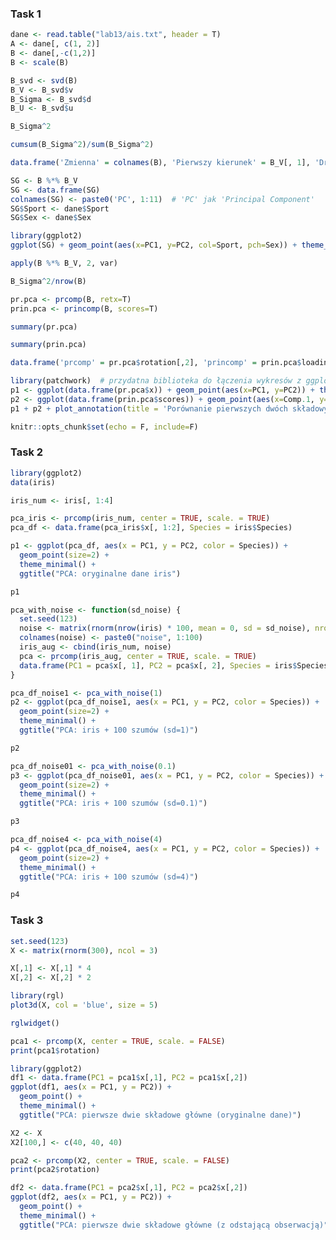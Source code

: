 ### Task 1

```r
dane <- read.table("lab13/ais.txt", header = T)
A <- dane[, c(1, 2)]
B <- dane[,-c(1,2)]
B <- scale(B)
```
```r
B_svd <- svd(B)
B_V <- B_svd$v
B_Sigma <- B_svd$d
B_U <- B_svd$u
```
```r
B_Sigma^2
```
```r
cumsum(B_Sigma^2)/sum(B_Sigma^2)
```
```r
data.frame('Zmienna' = colnames(B), 'Pierwszy kierunek' = B_V[, 1], 'Drugi kierunek' = B_V[,2])
```
```r
SG <- B %*% B_V
SG <- data.frame(SG)
colnames(SG) <- paste0('PC', 1:11)  # 'PC' jak 'Principal Component'
SG$Sport <- dane$Sport
SG$Sex <- dane$Sex
```
```r
library(ggplot2)
ggplot(SG) + geom_point(aes(x=PC1, y=PC2, col=Sport, pch=Sex)) + theme_minimal()
```
```r
apply(B %*% B_V, 2, var)
```
```r
B_Sigma^2/nrow(B)
```
```r
pr.pca <- prcomp(B, retx=T)  
prin.pca <- princomp(B, scores=T) 
```
```r
summary(pr.pca)
```
```r
summary(prin.pca)
```
```r
data.frame('prcomp' = pr.pca$rotation[,2], 'princomp' = prin.pca$loadings[,2])
```
```r
library(patchwork)  # przydatna biblioteka do łączenia wykresów z ggplot2
p1 <- ggplot(data.frame(pr.pca$x)) + geom_point(aes(x=PC1, y=PC2)) + theme_minimal() + ggtitle('', subtitle='Otrzymane funkcją prcomp')
p2 <- ggplot(data.frame(prin.pca$scores)) + geom_point(aes(x=Comp.1, y=Comp.2)) + theme_minimal() + ggtitle('', subtitle='Otrzymane funkcją princomp')
p1 + p2 + plot_annotation(title = 'Porównanie pierwszych dwóch składowych głównych')
```
```r
knitr::opts_chunk$set(echo = F, include=F)
```

### Task 2

```r
library(ggplot2)
data(iris)

iris_num <- iris[, 1:4]

pca_iris <- prcomp(iris_num, center = TRUE, scale. = TRUE)
pca_df <- data.frame(pca_iris$x[, 1:2], Species = iris$Species)
```

```r
p1 <- ggplot(pca_df, aes(x = PC1, y = PC2, color = Species)) +
  geom_point(size=2) +
  theme_minimal() +
  ggtitle("PCA: oryginalne dane iris")

p1
```

```r
pca_with_noise <- function(sd_noise) {
  set.seed(123)
  noise <- matrix(rnorm(nrow(iris) * 100, mean = 0, sd = sd_noise), nrow = nrow(iris))
  colnames(noise) <- paste0("noise", 1:100)
  iris_aug <- cbind(iris_num, noise)
  pca <- prcomp(iris_aug, center = TRUE, scale. = TRUE)
  data.frame(PC1 = pca$x[, 1], PC2 = pca$x[, 2], Species = iris$Species)
}
```

```r
pca_df_noise1 <- pca_with_noise(1)
p2 <- ggplot(pca_df_noise1, aes(x = PC1, y = PC2, color = Species)) +
  geom_point(size=2) +
  theme_minimal() +
  ggtitle("PCA: iris + 100 szumów (sd=1)")

p2
```
```r
pca_df_noise01 <- pca_with_noise(0.1)
p3 <- ggplot(pca_df_noise01, aes(x = PC1, y = PC2, color = Species)) +
  geom_point(size=2) +
  theme_minimal() +
  ggtitle("PCA: iris + 100 szumów (sd=0.1)")

p3
```

```r
pca_df_noise4 <- pca_with_noise(4)
p4 <- ggplot(pca_df_noise4, aes(x = PC1, y = PC2, color = Species)) +
  geom_point(size=2) +
  theme_minimal() +
  ggtitle("PCA: iris + 100 szumów (sd=4)")

p4
```

### Task 3
```r
set.seed(123)
X <- matrix(rnorm(300), ncol = 3)

X[,1] <- X[,1] * 4
X[,2] <- X[,2] * 2
```
```r
library(rgl)
plot3d(X, col = 'blue', size = 5)

rglwidget()
```
```r
pca1 <- prcomp(X, center = TRUE, scale. = FALSE)
print(pca1$rotation)
```
```r
library(ggplot2)
df1 <- data.frame(PC1 = pca1$x[,1], PC2 = pca1$x[,2])
ggplot(df1, aes(x = PC1, y = PC2)) +
  geom_point() +
  theme_minimal() +
  ggtitle("PCA: pierwsze dwie składowe główne (oryginalne dane)")
```

```r
X2 <- X
X2[100,] <- c(40, 40, 40)
```

```r
pca2 <- prcomp(X2, center = TRUE, scale. = FALSE)
print(pca2$rotation)
```
```r
df2 <- data.frame(PC1 = pca2$x[,1], PC2 = pca2$x[,2])
ggplot(df2, aes(x = PC1, y = PC2)) +
  geom_point() +
  theme_minimal() +
  ggtitle("PCA: pierwsze dwie składowe główne (z odstającą obserwacją)")
```